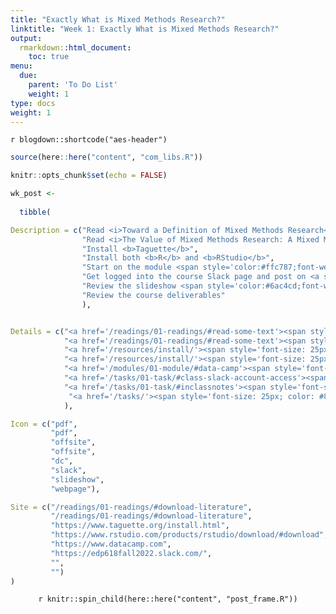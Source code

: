 ```yaml
---
title: "Exactly What is Mixed Methods Research?"
linktitle: "Week 1: Exactly What is Mixed Methods Research?"
output:
  rmarkdown::html_document:
    toc: true
menu:
  due:
    parent: 'To Do List'
    weight: 1
type: docs
weight: 1
---
```


`r blogdown::shortcode("aes-header")`

```r
source(here::here("content", "com_libs.R"))
```

```r
knitr::opts_chunk$set(echo = FALSE)
```

```r

wk_post <- 
  
  tibble(

Description = c("Read <i>Toward a Definition of Mixed Methods Research</i> in  Johnson, Onwuegbuzie, &amp; Turner (2007)",
                "Read <i>The Value of Mixed Methods Research: A Mixed Methods Study </i> in McKim (2017)",
                "Install <b>Taguette</b>",
                "Install both <b>R</b> and <b>RStudio</b>",
                "Start on the module <span style='color:#ffc787;font-weight:bold'><i>Introduction to R</i></span>",
                "Get logged into the course Slack page and post on <a style='color:#ff8384;'>\\ #wk1-introduce-yourself</a>",
                "Review the slideshow <span style='color:#6ac4cd;font-weight:bold'>Evaluation? Why is this a thing?</span> after class",
                "Review the course deliverables"
                ),


Details = c("<a href='/readings/01-readings/#read-some-text'><span style='font-size: 25px; color: #89cff0;'><i class='fas fa-info-circle'></i></span></a>",
            "<a href='/readings/01-readings/#read-some-text'><span style='font-size: 25px; color: #89cff0;'><i class='fas fa-info-circle'></i></span></a>",
            "<a href='/resources/install/'><span style='font-size: 25px; color: #89cff0;'><i class='fas fa-info-circle'></i></span></a>",
            "<a href='/resources/install/'><span style='font-size: 25px; color: #89cff0;'><i class='fas fa-info-circle'></i></span></a>",
            "<a href='/modules/01-module/#data-camp'><span style='font-size: 25px; color: #89cff0;'><i class='fas fa-info-circle'></i></span></a>",
            "<a href='/tasks/01-task/#class-slack-account-access'><span style='font-size: 25px; color: #89cff0;'><i class='fas fa-info-circle'></i></span></a>",
            "<a href='/tasks/01-task/#inclassnotes'><span style='font-size: 25px; color: #89cff0;'><i class='fas fa-info-circle'></i></span></a>",
             "<a href='/tasks/'><span style='font-size: 25px; color: #89cff0;'><i class='fas fa-info-circle'></i></span></a>"
            ),

Icon = c("pdf",
         "pdf",
         "offsite",
         "offsite",
         "dc",
         "slack",
         "slideshow",
         "webpage"),

Site = c("/readings/01-readings/#download-literature",
         "/readings/01-readings/#download-literature",
         "https://www.taguette.org/install.html",
         "https://www.rstudio.com/products/rstudio/download/#download",
         "https://www.datacamp.com",
         "https://edp618fall2022.slack.com/",
         "",
         "")
)
```

<center>
`r knitr::spin_child(here::here("content", "post_frame.R"))`
</center>
